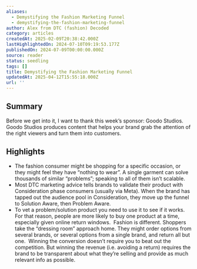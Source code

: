 ```yaml
---
aliases:
  - Demystifying the Fashion Marketing Funnel
  - demystifying-the-fashion-marketing-funnel
author: Alex from DTC (fashion) Decoded
category: articles
createdAt: 2025-02-09T20:38:42.000Z
lastHighlightedOn: 2024-07-10T09:19:53.177Z
publishedOn: 2024-07-09T00:00:00.000Z
source: reader
status: seedling
tags: []
title: Demystifying the Fashion Marketing Funnel
updatedAt: 2025-04-12T15:55:18.000Z
url: ''
---
```

## Summary

Before we get into it, I want to thank this week’s sponsor: Goodo Studios. Goodo Studios produces content that helps your brand grab the attention of the right viewers and turn them into customers.

## Highlights

- The fashion consumer might be shopping for a specific occasion, or they might feel they have “nothing to wear”. A single garment can solve thousands of similar “problems”; speaking to all of them isn’t scalable.
- Most DTC marketing advice tells brands to validate their product with Consideration phase consumers (usually via Meta). When the brand has tapped out the audience pool in Consideration, they move up the funnel to Solution Aware, then Problem Aware.
- To vet a problem/solution product you need to use it to see if it works. For that reason, people are more likely to buy one product at a time, especially given online return windows.
  ​
  Fashion is different. Shoppers take the “dressing room” approach home. They might order options from several brands, or several options from a single brand, and return all but one.
  ​
  Winning the conversion doesn’t require you to beat out the competition. But winning the revenue (i.e. avoiding a return) requires the brand to be transparent about what they’re selling and provide as much relevant info as possible.
